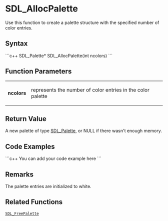 <!-- pragma section-numbers off -->
<!-- pragma disable-camelcase -->

= SDL_AllocPalette =
Use this function to create a palette structure with the specified number of color entries.


== Syntax ==
```c++
SDL_Palette* SDL_AllocPalette(int ncolors)
```

== Function Parameters ==
{|
|'''ncolors'''
|represents the number of color entries in the color palette
|}

== Return Value ==
A new palette of type [[SDL_Palette]], or NULL if there wasn't enough memory.

== Code Examples ==
```c++
You can add your code example here
```

== Remarks ==
The palette entries are initialized to white.

== Related Functions ==
 [[SDL_FreePalette]]
